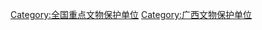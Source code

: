 {{catmore|广西全国重点文物保护单位列表}}

[[Category:全国重点文物保护单位|Category:全国重点文物保护单位]]
[[Category:广西文物保护单位|Category:广西文物保护单位]]